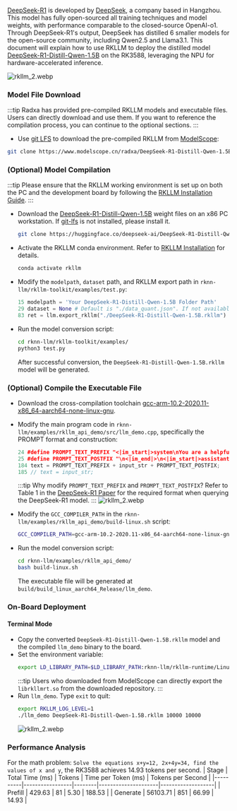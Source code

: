 [DeepSeek-R1](https://api-docs.deepseek.com/news/news250120) is developed by [DeepSeek](https://www.deepseek.com/), a company based in Hangzhou. This model has fully open-sourced all training techniques and model weights, with performance comparable to the closed-source OpenAI-o1. Through DeepSeek-R1's output, DeepSeek has distilled 6 smaller models for the open-source community, including Qwen2.5 and Llama3.1. This document will explain how to use RKLLM to deploy the distilled model [DeepSeek-R1-Distill-Qwen-1.5B](https://huggingface.co/deepseek-ai/DeepSeek-R1-Distill-Qwen-1.5B) on the RK3588, leveraging the NPU for hardware-accelerated inference.

![rkllm_2.webp](/img/general-tutorial/rknn/rkllm_ds_1.webp)

### Model File Download

:::tip
Radxa has provided pre-compiled RKLLM models and executable files. Users can directly download and use them. If you want to reference the compilation process, you can continue to the optional sections.
:::

- Use [git LFS](https://git-lfs.com/) to download the pre-compiled RKLLM from [ModelScope](https://modelscope.cn/models/radxa/DeepSeek-R1-Distill-Qwen-1.5B_RKLLM):

```bash
git clone https://www.modelscope.cn/radxa/DeepSeek-R1-Distill-Qwen-1.5B_RKLLM.git
```

### (Optional) Model Compilation

:::tip
Please ensure that the RKLLM working environment is set up on both the PC and the development board by following the [RKLLM Installation Guide](./rkllm_install).
:::

- Download the [DeepSeek-R1-Distill-Qwen-1.5B](https://huggingface.co/deepseek-ai/DeepSeek-R1-Distill-Qwen-1.5B) weight files on an x86 PC workstation. If [git-lfs](https://git-lfs.com/) is not installed, please install it.
  ```bash
  git clone https://huggingface.co/deepseek-ai/DeepSeek-R1-Distill-Qwen-1.5B
  ```
- Activate the RKLLM conda environment. Refer to [RKLLM Installation](./rkllm_install#x86-pc-workstation) for details.
  ```bash
  conda activate rkllm
  ```
- Modify the `modelpath`, `dataset` path, and RKLLM export path in `rknn-llm/rkllm-toolkit/examples/test.py`:
  ```python
  15 modelpath = 'Your DeepSeek-R1-Distill-Qwen-1.5B Folder Path'
  29 dataset = None # Default is "./data_quant.json". If not available, set to None.
  83 ret = llm.export_rkllm("./DeepSeek-R1-Distill-Qwen-1.5B.rkllm")
  ```
- Run the model conversion script:
  ```bash
  cd rknn-llm/rkllm-toolkit/examples/
  python3 test.py
  ```
  After successful conversion, the `DeepSeek-R1-Distill-Qwen-1.5B.rkllm` model will be generated.

### (Optional) Compile the Executable File

- Download the cross-compilation toolchain [gcc-arm-10.2-2020.11-x86_64-aarch64-none-linux-gnu](https://developer.arm.com/downloads/-/gnu-a/10-2-2020-11).
- Modify the main program code in `rknn-llm/examples/rkllm_api_demo/src/llm_demo.cpp`, specifically the PROMPT format and construction:

  ```cpp
  24 #define PROMPT_TEXT_PREFIX "<|im_start|>system\nYou are a helpful assistant.\n<|im_end|>\n<|im_start|>user\n"
  25 #define PROMPT_TEXT_POSTFIX "\n<|im_end|>\n<|im_start|>assistant\n<think>"
  184 text = PROMPT_TEXT_PREFIX + input_str + PROMPT_TEXT_POSTFIX;
  185 // text = input_str;
  ```

  :::tip
  Why modify `PROMPT_TEXT_PREFIX` and `PROMPT_TEXT_POSTFIX`? Refer to Table 1 in the [DeepSeek-R1 Paper](https://github.com/deepseek-ai/DeepSeek-R1/blob/main/DeepSeek_R1.pdf) for the required format when querying the DeepSeek-R1 model.
  :::
  ![rkllm_2.webp](/img/general-tutorial/rknn/rkllm_ds_2.webp)

- Modify the `GCC_COMPILER_PATH` in the `rknn-llm/examples/rkllm_api_demo/build-linux.sh` script:
  ```bash
  GCC_COMPILER_PATH=gcc-arm-10.2-2020.11-x86_64-aarch64-none-linux-gnu/bin/aarch64-none-linux-gnu
  ```
- Run the model conversion script:
  ```bash
  cd rknn-llm/examples/rkllm_api_demo/
  bash build-linux.sh
  ```
  The executable file will be generated at `build/build_linux_aarch64_Release/llm_demo`.

### On-Board Deployment

#### Terminal Mode

- Copy the converted `DeepSeek-R1-Distill-Qwen-1.5B.rkllm` model and the compiled `llm_demo` binary to the board.
- Set the environment variable:
  ```bash
  export LD_LIBRARY_PATH=$LD_LIBRARY_PATH:rknn-llm/rkllm-runtime/Linux/librkllm_api/aarch64
  ```
  :::tip
  Users who downloaded from ModelScope can directly export the `librkllmrt.so` from the downloaded repository.
  :::
- Run `llm_demo`. Type `exit` to quit:
  ```bash
  export RKLLM_LOG_LEVEL=1
  ./llm_demo DeepSeek-R1-Distill-Qwen-1.5B.rkllm 10000 10000
  ```
  ![rkllm_2.webp](/img/general-tutorial/rknn/rkllm_ds_3.webp)

### Performance Analysis

For the math problem: `Solve the equations x+y=12, 2x+4y=34, find the values of x and y`, the RK3588 achieves 14.93 tokens per second.
| Stage | Total Time (ms) | Tokens | Time per Token (ms) | Tokens per Second |
|----------|-----------------|--------|---------------------|-------------------|
| Prefill | 429.63 | 81 | 5.30 | 188.53 |
| Generate | 56103.71 | 851 | 66.99 | 14.93 |
